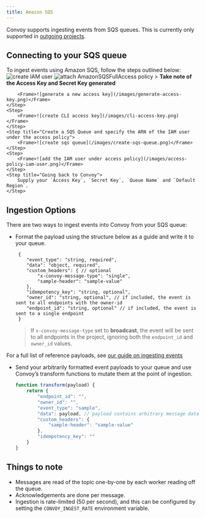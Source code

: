```yaml
---
title: Amazon SQS
---
```


Convoy supports ingesting events from SQS queues. This is currently only supported in [outgoing projects](../../product-manual/organizations-and-projects#outgoing-project).

## Connecting to your SQS queue
To ingest events using Amazon SQS, follow the steps outlined below:
<Steps>
    <Step title="Create an IAM User for authenticating with the SQS Queue and attach the AmazonSQSFullAccess policy to the user">
        <Frame>![create IAM user](/images/create-sqs-user.png)</Frame>
    </Step>
    <Step>
        <Frame>![attach AmazonSQSFullAccess policy](/images/attach-sqs-policy.png)</Frame>
    </Step>
    <Step title="Under the security credentials tab for the IAM user, generate a new Access Key">
        > **Take note of the Access Key and Secret Key generated**

        <Frame>![generate a new access key](/images/generate-access-key.png)</Frame>
    </Step>
    <Step>
        <Frame>![create CLI access key](/images/cli-access-key.png)</Frame>
    </Step>
    <Step title="Create a SQS Queue and specify the ARN of the IAM user under the access policy">
        <Frame>![create sqs queue](/images/create-sqs-queue.png)</Frame>
    </Step>
    <Step>
        <Frame>![add the IAM user under access policy](/images/access-policy-iam-user.png)</Frame>
    </Step>
    <Step title="Going back to Convoy">
        Supply your `Access Key`, `Secret Key`, `Queue Name` and `Default Region`.
    </Step>
</Steps>

## Ingestion Options
There are two ways to ingest events into Convoy from your SQS queue:
- Format the payload using the structure below as a guide and write it to your queue.
  ```json5 reference payload
   {
      "event_type": "string, required",
      "data": "object, required",
      "custom_headers": { // optional
          "x-convoy-message-type": "single",
          "sample-header": "sample-value"
      },
      "idempotency_key": "string, optional",
      "owner_id": "string, optional", // if included, the event is sent to all endpoints with the owner-id
      "endpoint_id": "string, optional" // if included, the event is sent to a single endpoint
   }
    ```
  > If `x-convoy-message-type` set to **broadcast**, the event will be sent to all endpoints in the project, ignoring both the `endpoint_id` and `owner_id` values.

For a full list of reference payloads, see [our guide on ingesting events](../../product-manual/events-and-event-deliveries#ingesting-events)
- Send your arbitrarily formatted event payloads to your queue and use Convoy’s transform functions to mutate them at the point of ingestion.
  ```js transform function
  function transform(payload) {
      return {
          "endpoint_id": "",
          "owner_id": "",
          "event_type": "sample",
          "data": payload, // payload contains arbitrary message data read from your queue
          "custom_headers": {
              "sample-header": "sample-value"
          },
          "idempotency_key": ""
      }
  }
    ```

## Things to note
- Messages are read of the topic one-by-one by each worker reading off the queue.
- Acknowledgements are done per message.
- Ingestion is rate-limited (50 per second), and this can be configured by setting the `CONVOY_INGEST_RATE` environment variable.
